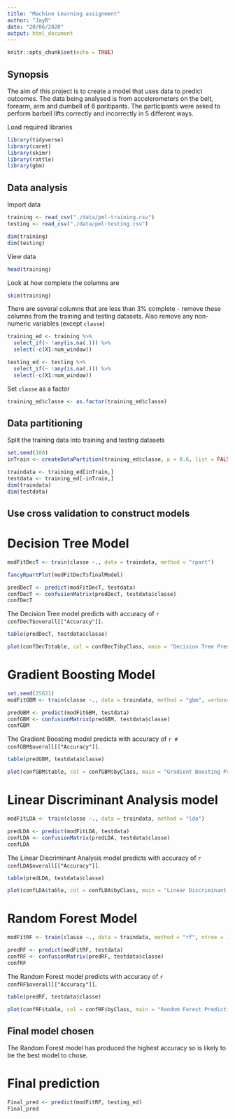 ```yaml
---
title: "Machine Learning assignment"
author: "JayR"
date: "20/06/2020"
output: html_document
---
```


```r
knitr::opts_chunk$set(echo = TRUE)
```

## Synopsis

The aim of this project is to create a model that uses data to predict outcomes. The data being analysed is from accelerometers on the belt, forearm, arm and dumbell of 6 paritipants. The participants were asked to perform barbell lifts correctly and incorrectly in 5 different ways.

Load required libraries
```r
library(tidyverse)
library(caret)
library(skimr)
library(rattle)
library(gbm)
```

## Data analysis

Import data
```r
training <- read_csv("./data/pml-training.csv")
testing <- read_csv("./data/pml-testing.csv")
```
```r
dim(training)
dim(testing)
```

View data
```r
head(training)
```

Look at how complete the columns are
```r
skim(training)
```

There are several columns that are less than 3% complete - remove these columns from the training and testing datasets. Also remove any non-numeric variables (except `classe`)
```r
training_ed <- training %>%
  select_if(~ !any(is.na(.))) %>%
  select(-c(X1:num_window))

testing_ed <- testing %>%
  select_if(~ !any(is.na(.))) %>%
  select(-c(X1:num_window))
```

Set `classe` as a factor
```r
training_ed$classe <- as.factor(training_ed$classe)
```

## Data partitioning

Split the training data into training and testing datasets
```r
set.seed(100)
inTrain <- createDataPartition(training_ed$classe, p = 0.6, list = FALSE)

traindata <- training_ed[inTrain,]
testdata <- training_ed[-inTrain,]
dim(traindata)
dim(testdata)
```

## Use cross validation to construct models

# Decision Tree Model

```r
modFitDecT <- train(classe ~., data = traindata, method = "rpart")
```
```r
fancyRpartPlot(modFitDecT$finalModel)
```



```r
predDecT <- predict(modFitDecT, testdata)
confDecT <- confusionMatrix(predDecT, testdata$classe)
confDecT
```

The Decision Tree model predicts with accuracy of `r confDecT$overall[["Accuracy"]]`.

```r
table(predDecT, testdata$classe)
```

```r
plot(confDecT$table, col = confDecT$byClass, main = "Decision Tree Predictions")
```

# Gradient Boosting Model

```r
set.seed(25621)
modFitGBM <- train(classe ~., data = traindata, method = "gbm", verbose = FALSE)
```

```r
predGBM <- predict(modFitGBM, testdata)
confGBM <- confusionMatrix(predGBM, testdata$classe)
confGBM
```

The Gradient Boosting model predicts with accuracy of `r # confGBM$overall[["Accuracy"]]`.

```r
table(predGBM, testdata$classe)
```

```r
plot(confGBM$table, col = confGBM$byClass, main = "Gradient Boosting Predictions")
```


# Linear Discriminant Analysis model

```r
modFitLDA <- train(classe ~., data = traindata, method = "lda")
```

```r
predLDA <- predict(modFitLDA, testdata)
confLDA <- confusionMatrix(predLDA, testdata$classe)
confLDA
```

The Linear Discriminant Analysis model predicts with accuracy of `r confLDA$overall[["Accuracy"]]`.

```r
table(predLDA, testdata$classe)
```

```r
plot(confLDA$table, col = confLDA$byClass, main = "Linear Discriminant Analysis Predictions")
```

# Random Forest Model

```r
modFitRF <- train(classe ~., data = traindata, method = "rf", ntree = 100)
```

```r
predRF <- predict(modFitRF, testdata)
confRF <- confusionMatrix(predRF, testdata$classe)
confRF
```

The Random Forest model predicts with accuracy of `r confRF$overall[["Accuracy"]]`.

```r
table(predRF, testdata$classe)
```

```r
plot(confRF$table, col = confRF$byClass, main = "Random Forest Predictions")
```

## Final model chosen

The Random Forest model has produced the highest accuracy so is likely to be the best model to chose.

# Final prediction
```r
Final_pred <- predict(modFitRF, testing_ed)
Final_pred
```
